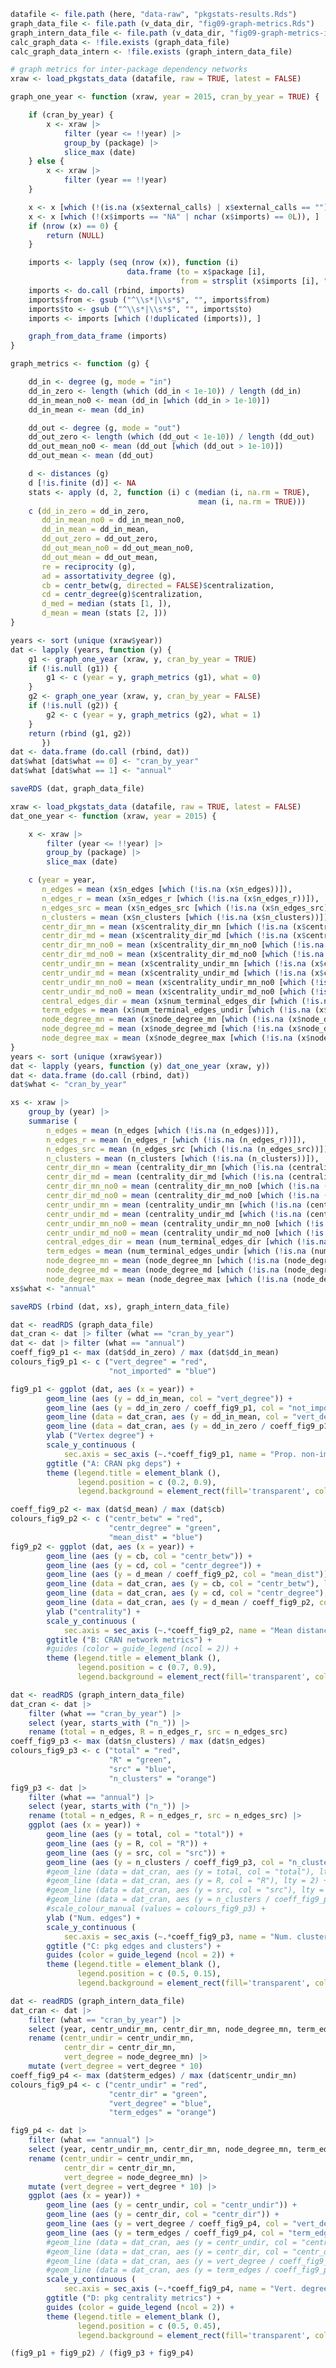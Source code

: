 

<!--

# dependency networks over time

-->

```r
datafile <- file.path (here, "data-raw", "pkgstats-results.Rds")
graph_data_file <- file.path (v_data_dir, "fig09-graph-metrics.Rds")
graph_intern_data_file <- file.path (v_data_dir, "fig09-graph-metrics-intern.Rds")
calc_graph_data <- !file.exists (graph_data_file)
calc_graph_data_intern <- !file.exists (graph_intern_data_file)
```

```r
# graph metrics for inter-package dependency networks
xraw <- load_pkgstats_data (datafile, raw = TRUE, latest = FALSE)

graph_one_year <- function (xraw, year = 2015, cran_by_year = TRUE) {

    if (cran_by_year) {
        x <- xraw |>
            filter (year <= !!year) |>
            group_by (package) |>
            slice_max (date)
    } else {
        x <- xraw |>
            filter (year == !!year)
    }

    x <- x [which (!(is.na (x$external_calls) | x$external_calls == "")), ]
    x <- x [which (!(x$imports == "NA" | nchar (x$imports) == 0L)), ]
    if (nrow (x) == 0) {
        return (NULL)
    }

    imports <- lapply (seq (nrow (x)), function (i)
                          data.frame (to = x$package [i],
                                      from = strsplit (x$imports [i], ",") [[1]]))
    imports <- do.call (rbind, imports)
    imports$from <- gsub ("^\\s*|\\s*$", "", imports$from)
    imports$to <- gsub ("^\\s*|\\s*$", "", imports$to)
    imports <- imports [which (!duplicated (imports)), ]

    graph_from_data_frame (imports)
}

graph_metrics <- function (g) {

    dd_in <- degree (g, mode = "in")
    dd_in_zero <- length (which (dd_in < 1e-10)) / length (dd_in)
    dd_in_mean_no0 <- mean (dd_in [which (dd_in > 1e-10)])
    dd_in_mean <- mean (dd_in)

    dd_out <- degree (g, mode = "out")
    dd_out_zero <- length (which (dd_out < 1e-10)) / length (dd_out)
    dd_out_mean_no0 <- mean (dd_out [which (dd_out > 1e-10)])
    dd_out_mean <- mean (dd_out)

    d <- distances (g)
    d [!is.finite (d)] <- NA
    stats <- apply (d, 2, function (i) c (median (i, na.rm = TRUE),
                                          mean (i, na.rm = TRUE)))
    c (dd_in_zero = dd_in_zero,
       dd_in_mean_no0 = dd_in_mean_no0,
       dd_in_mean = dd_in_mean,
       dd_out_zero = dd_out_zero,
       dd_out_mean_no0 = dd_out_mean_no0,
       dd_out_mean = dd_out_mean,
       re = reciprocity (g),
       ad = assortativity_degree (g),
       cb = centr_betw(g, directed = FALSE)$centralization,
       cd = centr_degree(g)$centralization,
       d_med = median (stats [1, ]),
       d_mean = mean (stats [2, ]))
}

years <- sort (unique (xraw$year))
dat <- lapply (years, function (y) {
    g1 <- graph_one_year (xraw, y, cran_by_year = TRUE)
    if (!is.null (g1)) {
        g1 <- c (year = y, graph_metrics (g1), what = 0)
    }
    g2 <- graph_one_year (xraw, y, cran_by_year = FALSE)
    if (!is.null (g2)) {
        g2 <- c (year = y, graph_metrics (g2), what = 1)
    }
    return (rbind (g1, g2))
       })
dat <- data.frame (do.call (rbind, dat))
dat$what [dat$what == 0] <- "cran_by_year"
dat$what [dat$what == 1] <- "annual"

saveRDS (dat, graph_data_file)
```

```r
xraw <- load_pkgstats_data (datafile, raw = TRUE, latest = FALSE)
dat_one_year <- function (xraw, year = 2015) {

    x <- xraw |>
        filter (year <= !!year) |>
        group_by (package) |>
        slice_max (date)

    c (year = year,
       n_edges = mean (x$n_edges [which (!is.na (x$n_edges))]),
       n_edges_r = mean (x$n_edges_r [which (!is.na (x$n_edges_r))]),
       n_edges_src = mean (x$n_edges_src [which (!is.na (x$n_edges_src))]),
       n_clusters = mean (x$n_clusters [which (!is.na (x$n_clusters))]),
       centr_dir_mn = mean (x$centrality_dir_mn [which (!is.na (x$centrality_dir_mn))]),
       centr_dir_md = mean (x$centrality_dir_md [which (!is.na (x$centrality_dir_md))]),
       centr_dir_mn_no0 = mean (x$centrality_dir_mn_no0 [which (!is.na (x$centrality_dir_mn_no0))]),
       centr_dir_md_no0 = mean (x$centrality_dir_md_no0 [which (!is.na (x$centrality_dir_md_no0))]),
       centr_undir_mn = mean (x$centrality_undir_mn [which (!is.na (x$centrality_undir_mn))]),
       centr_undir_md = mean (x$centrality_undir_md [which (!is.na (x$centrality_undir_md))]),
       centr_undir_mn_no0 = mean (x$centrality_undir_mn_no0 [which (!is.na (x$centrality_undir_mn_no0))]),
       centr_undir_md_no0 = mean (x$centrality_undir_md_no0 [which (!is.na (x$centrality_undir_md_no0))]),
       central_edges_dir = mean (x$num_terminal_edges_dir [which (!is.na (x$num_terminal_edges_dir))]),
       term_edges = mean (x$num_terminal_edges_undir [which (!is.na (x$num_terminal_edges_undir))]),
       node_degree_mn = mean (x$node_degree_mn [which (!is.na (x$node_degree_mn))]),
       node_degree_md = mean (x$node_degree_md [which (!is.na (x$node_degree_md))]),
       node_degree_max = mean (x$node_degree_max [which (!is.na (x$node_degree_max))]))
}
years <- sort (unique (xraw$year))
dat <- lapply (years, function (y) dat_one_year (xraw, y))
dat <- data.frame (do.call (rbind, dat))
dat$what <- "cran_by_year"

xs <- xraw |>
    group_by (year) |>
    summarise (
        n_edges = mean (n_edges [which (!is.na (n_edges))]),
        n_edges_r = mean (n_edges_r [which (!is.na (n_edges_r))]),
        n_edges_src = mean (n_edges_src [which (!is.na (n_edges_src))]),
        n_clusters = mean (n_clusters [which (!is.na (n_clusters))]),
        centr_dir_mn = mean (centrality_dir_mn [which (!is.na (centrality_dir_mn))]),
        centr_dir_md = mean (centrality_dir_md [which (!is.na (centrality_dir_md))]),
        centr_dir_mn_no0 = mean (centrality_dir_mn_no0 [which (!is.na (centrality_dir_mn_no0))]),
        centr_dir_md_no0 = mean (centrality_dir_md_no0 [which (!is.na (centrality_dir_md_no0))]),
        centr_undir_mn = mean (centrality_undir_mn [which (!is.na (centrality_undir_mn))]),
        centr_undir_md = mean (centrality_undir_md [which (!is.na (centrality_undir_md))]),
        centr_undir_mn_no0 = mean (centrality_undir_mn_no0 [which (!is.na (centrality_undir_mn_no0))]),
        centr_undir_md_no0 = mean (centrality_undir_md_no0 [which (!is.na (centrality_undir_md_no0))]),
        central_edges_dir = mean (num_terminal_edges_dir [which (!is.na (num_terminal_edges_dir))]),
        term_edges = mean (num_terminal_edges_undir [which (!is.na (num_terminal_edges_undir))]),
        node_degree_mn = mean (node_degree_mn [which (!is.na (node_degree_mn))]),
        node_degree_md = mean (node_degree_md [which (!is.na (node_degree_md))]),
        node_degree_max = mean (node_degree_max [which (!is.na (node_degree_max))]))
xs$what <- "annual"

saveRDS (rbind (dat, xs), graph_intern_data_file)
```

```r
dat <- readRDS (graph_data_file)
dat_cran <- dat |> filter (what == "cran_by_year")
dat <- dat |> filter (what == "annual")
coeff_fig9_p1 <- max (dat$dd_in_zero) / max (dat$dd_in_mean)
colours_fig9_p1 <- c ("vert_degree" = "red",
                      "not_imported" = "blue")

fig9_p1 <- ggplot (dat, aes (x = year)) +
        geom_line (aes (y = dd_in_mean, col = "vert_degree")) +
        geom_line (aes (y = dd_in_zero / coeff_fig9_p1, col = "not_imported")) +
        geom_line (data = dat_cran, aes (y = dd_in_mean, col = "vert_degree"), lty = 2) +
        geom_line (data = dat_cran, aes (y = dd_in_zero / coeff_fig9_p1, col = "not_imported"), lty = 2) +
        ylab ("Vertex degree") +
        scale_y_continuous (
            sec.axis = sec_axis (~.*coeff_fig9_p1, name = "Prop. non-imported pkgs")) +
        ggtitle ("A: CRAN pkg deps") +
        theme (legend.title = element_blank (),
               legend.position = c (0.2, 0.9),
               legend.background = element_rect(fill='transparent', colour='transparent'))

coeff_fig9_p2 <- max (dat$d_mean) / max (dat$cb)
colours_fig9_p2 <- c ("centr_betw" = "red",
                      "centr_degree" = "green",
                      "mean_dist" = "blue")
fig9_p2 <- ggplot (dat, aes (x = year)) +
        geom_line (aes (y = cb, col = "centr_betw")) +
        geom_line (aes (y = cd, col = "centr_degree")) +
        geom_line (aes (y = d_mean / coeff_fig9_p2, col = "mean_dist")) +
        geom_line (data = dat_cran, aes (y = cb, col = "centr_betw"), lty = 2) +
        geom_line (data = dat_cran, aes (y = cd, col = "centr_degree"), lty = 2) +
        geom_line (data = dat_cran, aes (y = d_mean / coeff_fig9_p2, col = "mean_dist"), lty = 2) +
        ylab ("centrality") +
        scale_y_continuous (
            sec.axis = sec_axis (~.*coeff_fig9_p2, name = "Mean distance")) +
        ggtitle ("B: CRAN network metrics") +
        #guides (color = guide_legend (ncol = 2)) +
        theme (legend.title = element_blank (),
               legend.position = c (0.7, 0.9),
               legend.background = element_rect(fill='transparent', colour='transparent'))
```

```r
dat <- readRDS (graph_intern_data_file)
dat_cran <- dat |>
    filter (what == "cran_by_year") |>
    select (year, starts_with ("n_")) |>
    rename (total = n_edges, R = n_edges_r, src = n_edges_src)
coeff_fig9_p3 <- max (dat$n_clusters) / max (dat$n_edges)
colours_fig9_p3 <- c ("total" = "red",
                      "R" = "green",
                      "src" = "blue",
                      "n_clusters" = "orange")
fig9_p3 <- dat |>
    filter (what == "annual") |>
    select (year, starts_with ("n_")) |>
    rename (total = n_edges, R = n_edges_r, src = n_edges_src) |>
    ggplot (aes (x = year)) +
        geom_line (aes (y = total, col = "total")) +
        geom_line (aes (y = R, col = "R")) +
        geom_line (aes (y = src, col = "src")) +
        geom_line (aes (y = n_clusters / coeff_fig9_p3, col = "n_clusters")) +
        #geom_line (data = dat_cran, aes (y = total, col = "total"), lty = 2) +
        #geom_line (data = dat_cran, aes (y = R, col = "R"), lty = 2) +
        #geom_line (data = dat_cran, aes (y = src, col = "src"), lty = 2) +
        #geom_line (data = dat_cran, aes (y = n_clusters / coeff_fig9_p3, col = "n_clusters"), lty = 2) +
        #scale_colour_manual (values = colours_fig9_p3) +
        ylab ("Num. edges") +
        scale_y_continuous (
            sec.axis = sec_axis (~.*coeff_fig9_p3, name = "Num. clusters")) +
        ggtitle ("C: pkg edges and clusters") +
        guides (color = guide_legend (ncol = 2)) +
        theme (legend.title = element_blank (),
               legend.position = c (0.5, 0.15),
               legend.background = element_rect(fill='transparent', colour='transparent'))
```

```r
dat <- readRDS (graph_intern_data_file)
dat_cran <- dat |>
    filter (what == "cran_by_year") |>
    select (year, centr_undir_mn, centr_dir_mn, node_degree_mn, term_edges) |>
    rename (centr_undir = centr_undir_mn,
            centr_dir = centr_dir_mn,
            vert_degree = node_degree_mn) |>
    mutate (vert_degree = vert_degree * 10)
coeff_fig9_p4 <- max (dat$term_edges) / max (dat$centr_undir_mn)
colours_fig9_p4 <- c ("centr_undir" = "red",
                      "centr_dir" = "green",
                      "vert_degree" = "blue",
                      "term_edges" = "orange")

fig9_p4 <- dat |>
    filter (what == "annual") |>
    select (year, centr_undir_mn, centr_dir_mn, node_degree_mn, term_edges) |>
    rename (centr_undir = centr_undir_mn,
            centr_dir = centr_dir_mn,
            vert_degree = node_degree_mn) |>
    mutate (vert_degree = vert_degree * 10) |>
    ggplot (aes (x = year)) +
        geom_line (aes (y = centr_undir, col = "centr_undir")) +
        geom_line (aes (y = centr_dir, col = "centr_dir")) +
        geom_line (aes (y = vert_degree / coeff_fig9_p4, col = "vert_degree")) +
        geom_line (aes (y = term_edges / coeff_fig9_p4, col = "term_edges")) +
        #geom_line (data = dat_cran, aes (y = centr_undir, col = "centr_undir"), lty = 2) +
        #geom_line (data = dat_cran, aes (y = centr_dir, col = "centr_dir"), lty = 2) +
        #geom_line (data = dat_cran, aes (y = vert_degree / coeff_fig9_p4, col = "vert_degree"), lty = 2) +
        #geom_line (data = dat_cran, aes (y = term_edges / coeff_fig9_p4, col = "term_edges"), lty = 2) +
        scale_y_continuous (
            sec.axis = sec_axis (~.*coeff_fig9_p4, name = "Vert. degree (*10) / Term. edges")) +
        ggtitle ("D: pkg centrality metrics") +
        guides (color = guide_legend (ncol = 2)) +
        theme (legend.title = element_blank (),
               legend.position = c (0.5, 0.45),
               legend.background = element_rect(fill='transparent', colour='transparent'))
```


```r
(fig9_p1 + fig9_p2) / (fig9_p3 + fig9_p4)
```
